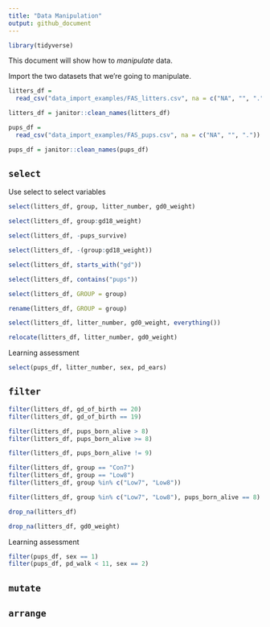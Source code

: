 ```yaml
---
title: "Data Manipulation"
output: github_document
---
```


```r
library(tidyverse)
```

This document will show how to *manipulate* data. 

Import the two datasets that we're going to manipulate. 

```r
litters_df = 
  read_csv("data_import_examples/FAS_litters.csv", na = c("NA", "", "."))

litters_df = janitor::clean_names(litters_df)

pups_df = 
  read_csv("data_import_examples/FAS_pups.csv", na = c("NA", "", "."))

pups_df = janitor::clean_names(pups_df)
```


## `select`
Use select to select variables
```r
select(litters_df, group, litter_number, gd0_weight)
```

```r
select(litters_df, group:gd18_weight)
```

```r
select(litters_df, -pups_survive)
```

```r
select(litters_df, -(group:gd18_weight))
```

```r
select(litters_df, starts_with("gd"))

select(litters_df, contains("pups"))
```

```r
select(litters_df, GROUP = group)

rename(litters_df, GROUP = group)

select(litters_df, litter_number, gd0_weight, everything())

relocate(litters_df, litter_number, gd0_weight)
```

Learning assessment
```r
select(pups_df, litter_number, sex, pd_ears)
```

## `filter`
```r
filter(litters_df, gd_of_birth == 20)
filter(litters_df, gd_of_birth == 19)
```

```r
filter(litters_df, pups_born_alive > 8)
filter(litters_df, pups_born_alive >= 8)
```

```r
filter(litters_df, pups_born_alive != 9)
```

```r
filter(litters_df, group == "Con7")
filter(litters_df, group == "Low8")
filter(litters_df, group %in% c("Low7", "Low8"))
```

```r
filter(litters_df, group %in% c("Low7", "Low8"), pups_born_alive == 8)
```

```r
drop_na(litters_df)

drop_na(litters_df, gd0_weight)
```

Learning assessment
```r
filter(pups_df, sex == 1)
filter(pups_df, pd_walk < 11, sex == 2)
```



## `mutate`


## `arrange`



